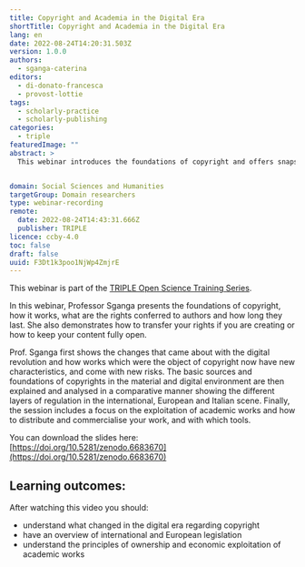 ```yaml
---
title: Copyright and Academia in the Digital Era
shortTitle: Copyright and Academia in the Digital Era
lang: en
date: 2022-08-24T14:20:31.503Z
version: 1.0.0
authors:
  - sganga-caterina
editors:
  - di-donato-francesca
  - provost-lottie
tags:
  - scholarly-practice
  - scholarly-publishing
categories:
  - triple
featuredImage: ""
abstract: >
  This webinar introduces the foundations of copyright and offers snapshots on the most relevant topics for academic authors, intermediaries and users, such as copyright flexibilities, exceptions and limitations in the field of cultural heritage access and preservation (digitization, e-lending, orphan and out-of-commerce works), copyright authorship and ownership, law and praxis of academic publishing, commercial and non-commercial licensing, collective management of authors’ rights, with brief references to open access.


domain: Social Sciences and Humanities
targetGroup: Domain researchers
type: webinar-recording
remote:
  date: 2022-08-24T14:43:31.666Z
  publisher: TRIPLE
licence: ccby-4.0
toc: false
draft: false
uuid: F3Dt1k3poo1NjWp4ZmjrE
---
```


This webinar is part of the [TRIPLE Open Science Training Series](https://project.gotriple.eu/training/).

In this webinar, Professor Sganga presents the foundations of copyright, how it works, what are the rights conferred to authors and how long they last. She also demonstrates how to transfer your rights if you are creating or how to keep your content fully open.

Prof. Sganga first shows the changes that came about with the digital revolution and how works which were the object of copyright now have new characteristics, and come with new risks. The basic sources and foundations of copyrights in the material and digital environment are then explained and analysed in a comparative manner showing the different layers of regulation in the international, European and Italian scene. Finally, the session includes a focus on the exploitation of academic works and how to distribute and commercialise your work, and with which tools.

You can download the slides here: [https://doi.org/10.5281/zenodo.6683670](https://doi.org/10.5281/zenodo.6683670)

## Learning outcomes: 

After watching this video you should:

- understand what changed in the digital era regarding copyright
- have an overview of international and European legislation
- understand the principles of ownership and economic exploitation of academic works

<VideoCard
  provider="youtube"
  id="ckQOIM99_DU"
  title="Copyright and Academia in the Digital Era"
  subtitle="Click here to view"
  image="images/copyright-triple.jpg"
/>
